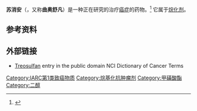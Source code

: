 {{专家}}
{{medical}}
{{Drugbox
| Watchedfields = changed
| verifiedrevid = 447997363
| IUPAC_name = (2''S'',3''S'')-2,3-Dihydroxybutane-1,4-diyl dimethanesulfonate
| image = Treosulfan.svg

<!--Clinical data-->
| tradename =  
| Drugs.com = {{drugs.com|international|treosulfan}}
| pregnancy_AU =  
| pregnancy_US =  
| pregnancy_category =  
| legal_status =  
| routes_of_administration = 口服，IV

<!--Pharmacokinetic data-->
| bioavailability =  
| metabolism =  
| elimination_half-life =  
| excretion =  

<!--Identifiers-->
| CAS_number = 299-75-2
| ATC_prefix = L01
| ATC_suffix = AB02
| PubChem = 9296
| DrugBank_Ref = {{drugbankcite|correct|drugbank}}
| UNII_Ref = {{fdacite|correct|FDA}}
| UNII = CO61ER3EPI
| synonyms = 1,2,3,4-Butanetetrol, 1,4-dimethanesulfonate, Threitol 1,4-dimethanesulfonate, Threitol 1,4-bismethanesulfonate; <small>L</small>-Threitol 1,4-bis(methanesulfonate); Ovastat; Threosulphan; Treosulphan; Tresulfan

<!--Chemical data-->
| C=6 | H=14 | O=8 | S=2 
| molecular_weight = 278.30056 g·mol<sup>−1</sup>
}}
'''苏消安'''（{{lang-en|'''Treosulfan'''}}，又称'''曲奥舒凡'''）是一种正在研究的治疗[[癌症|癌症]]的药物。<ref name="pmid16971664">{{cite journal |author=Schmittel A, Schmidt-Hieber M, Martus P, ''et al.'' |title=A randomized phase II trial of gemcitabine plus treosulfan versus treosulfan alone in patients with metastatic uveal melanoma |journal=Ann. Oncol. |volume=17 |issue=12 |pages=1826–9 |pmid=16971664 |doi=10.1093/annonc/mdl309 |url=http://annonc.oxfordjournals.org/cgi/pmidlookup?view=long&pmid=16971664 |date=2006年12月 |access-date=2010-04-24 |archive-date=2013-04-15 |archive-url=https://archive.is/20130415140012/http://annonc.oxfordjournals.org/cgi/pmidlookup?view=long&pmid=16971664 |dead-url=no }}</ref> 它属于[[烷化剂|烷化剂]]。

==参考资料==
{{reflist}}

==外部链接==
* [https://web.archive.org/web/20090510073821/http://www.cancer.gov/Templates/db_alpha.aspx?CdrID=45243 Treosulfan] entry in the public domain NCI Dictionary of Cancer Terms

{{化疗药物}}

[[Category:IARC第1类致癌物质|Category:IARC第1类致癌物质]]
[[Category:烷基化抗肿瘤剂|Category:烷基化抗肿瘤剂]]
[[Category:甲磺酸酯|Category:甲磺酸酯]]
[[Category:二醇|Category:二醇]]
{{Pharm-stub}}
